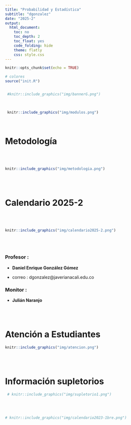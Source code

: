 ```yaml
---
title: "Probabilidad y Estadística"
subtitle: "dgonzalez"
date: "2025-2"
output:
  html_document:
    toc: no
    toc_depth: 2
    toc_float: yes
    code_folding: hide
    theme: flatly
    css: style.css
---
```



```r
knitr::opts_chunk$set(echo = TRUE)

# colores
source("init.R")



```


```r
 #knitr::include_graphics("img/bannerG.png")
```


<br/>


```r
 knitr::include_graphics("img/modulos.png")
```
<br/>



# **Metodología**

<br/><br/>


```r
knitr::include_graphics("img/metodologia.png")
```

<br/><br/>

# **Calendario 2025-2**

<br/><br/>


```r
knitr::include_graphics("img/calendario2025-2.png")
```



<br/><br/>


### **Profesor** : 

* **Daniel Enrique González Gómez** 

* correo : dgonzalez@javerianacali.edu.co


### **Monitor** : 

* **Julián Naranjo**


<br/><br/>

# **Atención a Estudiantes**


```r
knitr::include_graphics("img/atencion.png")
```



<br/><br/>


# **Información supletorios**



```r
 # knitr::include_graphics("img/supletorio1.png")
```



<br/><br/>


```r
# knitr::include_graphics("img/calendario2023-1bre.png")
```




